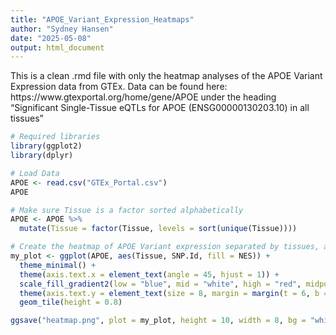 ```yaml
---
title: "APOE_Variant_Expression_Heatmaps"
author: "Sydney Hansen"
date: "2025-05-08"
output: html_document
---
```

This is a clean .rmd file with only the heatmap analyses of the APOE Variant Expression data from GTEx.
Data can be found here: https://www.gtexportal.org/home/gene/APOE under the heading "Significant Single-Tissue eQTLs for APOE (ENSG00000130203.10) in all tissues"

```r
# Required libraries
library(ggplot2)
library(dplyr)
```

```r
# Load Data
APOE <- read.csv("GTEx_Portal.csv")
APOE
```

```r
# Make sure Tissue is a factor sorted alphabetically
APOE <- APOE %>%
  mutate(Tissue = factor(Tissue, levels = sort(unique(Tissue))))

# Create the heatmap of APOE Variant expression separated by tissues, and colored by NES scores
my_plot <- ggplot(APOE, aes(Tissue, SNP.Id, fill = NES)) + 
  theme_minimal() +
  theme(axis.text.x = element_text(angle = 45, hjust = 1)) +
  scale_fill_gradient2(low = "blue", mid = "white", high = "red", midpoint = 0) +
  theme(axis.text.y = element_text(size = 8, margin = margin(t = 6, b = 6))) +
  geom_tile(height = 0.8)

ggsave("heatmap.png", plot = my_plot, height = 10, width = 8, bg = "white")
```

